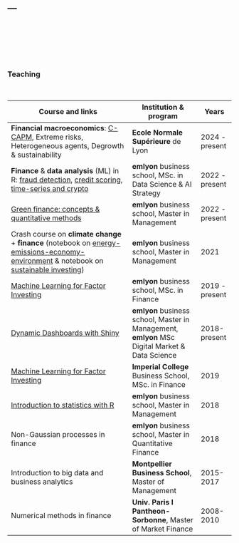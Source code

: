 ---
---
<br/>  
<br/>  
<br/>  

### Teaching

<br>


Course and links | Institution & program | Years 
------- | ---- | --   
**Financial macroeconomics**: [C-CAPM](https://htmlpreview.github.io/?https://github.com/shokru/macro_course/blob/main/notebooks_html/S1_consumption.html), Extreme risks, Heterogeneous agents, Degrowth & sustainability | **Ecole Normale Supérieure** de Lyon | 2024 - present   
**Finance** & **data analysis** (ML) in R: [fraud detection](https://www.gcoqueret.com/files/ML_course/fraud_detection.html), [credit scoring](https://www.gcoqueret.com/files/ML_course/credit_risk.html), [time-series and crypto](https://www.gcoqueret.com/files/ML_course/ts_crypto.html)  | **emlyon** business school, MSc. in Data Science & AI Strategy | 2022 - present <hr> <hr>  
[Green finance: concepts & quantitative methods](http://www.greenfinance.education) | **emlyon** business school, Master in Management | 2022 - present   
Crash course on **climate change** + **finance** (notebook on [energy-emissions-economy-environment](https://colab.research.google.com/github/shokru/carbon_emissions/blob/main/E4_master.ipynb) & notebook on [sustainable investing](https://colab.research.google.com/github/shokru/carbon_emissions/blob/main/carbon_finance_main.ipynb)) | **emlyon** business school, Master in Management | 2021    <br>  <hr>      
[Machine Learning for Factor Investing](ml_factor.html) |  **emlyon** business school, MSc. in Finance | 2019 - present    
[Dynamic Dashboards with Shiny](shiny.html) |**emlyon** business school, Master in Management, **emlyon** MSc Digital Market & Data Science | 2018-present  
[Machine Learning for Factor Investing](ml_factor.html) |  **Imperial College** Business School, MSc. in Finance | 2019      
[Introduction to statistics with R](rstats.html) | **emlyon** business school, Master in Management | 2018   
Non-Gaussian processes in finance | **emlyon** business school, Master in Quantitative Finance | 2018     
Introduction to big data and business analytics  | **Montpellier Business School**, Master of Management | 2015-2017   
Numerical methods in finance |**Univ. Paris I Pantheon-Sorbonne**, Master of Market Finance | 2008-2010   
